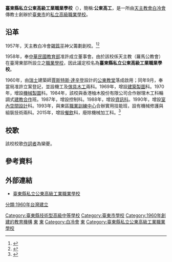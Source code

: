 {{Infobox School
| name = 臺東縣私立公東高工
| other_name = Catholic St. Joseph Technical High School
| image = [[檔案:Logo_KTUS.gif|180px]]
| motto = 
| established = {{start date|1960}}
| type = 私立[[高級職業學校|高級職業學校]]
| religion = 
| affiliation = 
| district ={{ROC-TW}}<br>[[臺東縣|臺東縣]][[臺東市|臺東市]]
| grades = 
| founder = 
| president =
| principal =
| dean = 
| college = 
| house = 
| sc =
| cs = 
| faculty = 
| staff = 
| students =
| athletics = 
| conference = 
| colors = 
| mascot = 
| magazine = 
| address = 950 臺東縣臺東市中興路一段560號
| website = http://web1.ktus.ttct.edu.tw/
}}
'''臺東縣私立公東高級工業職業學校'''（{{lang-en|Catholic St. Joseph Technical High School}}），簡稱:'''公東高工'''，是一所由[[台灣天主教|天主教會]][[白冷外方傳教會|白冷會]]傳教士創辦於[[臺東市|臺東市]]的[[私立学校|私立]][[高級職業學校|高級職業學校]]。

==沿革==
1957年，天主教白冷會[[錫質平|錫質平]]神父籌劃創校。<ref>{{Cite web|url=http://web1.ktus.ttct.edu.tw/files/11-1001-128.php|title=創辦人-臺東縣私立公東高級工業職業學校|accessdate=2017-03-09|work=web1.ktus.ttct.edu.tw|language=zh-tw|archive-date=2017-03-09|archive-url=https://web.archive.org/web/20170309134013/http://web1.ktus.ttct.edu.tw/files/11-1001-128.php|dead-url=no}}</ref><ref>{{Cite web|url=http://web1.ktus.ttct.edu.tw/|title=臺東縣私立公東高級工業職業學校全球資訊網|accessdate=2017-03-09|work=web1.ktus.ttct.edu.tw|archive-date=2017-03-01|archive-url=https://web.archive.org/web/20170301002157/http://web1.ktus.ttct.edu.tw/|dead-url=no}}</ref>

1958年，奉[[中華民國教育部|中華民國教育部]]准許成立董事會。由於該校係天主教（羅馬公教會）在臺灣東部所設立之[[職業學校|職業學校]]，因此議定校名為'''臺東縣私立公東高級工業職業學校'''。

1960年，由[[瑞士|瑞士]]建築師[[賈斯特斯·達辛登|賈斯特斯·達辛登]]設計的[[公東教堂|公東教堂]]落成啟用；同年9月，奉當局准許立案登記，並設機工及[[家具|傢具]][[木工|木工]]兩科。1969年，增設[[建築製圖|建築製圖]]科。1970年，增設[[机械制图|機械製圖]]科。1984年，該校與香港柚木股份有限公司合作辦理木工科輪調式[[建教合作|建教合作]]班。1987年，增設控制科。1988年，增設[[資訊科技管理|資訊科]]。1990年，增設[[室內空間設計|室內空間設計]]科。1993年，與東區[[職業訓練中心|職業訓練中心]]合辦實用技能班，設有機械修護與組裝技術兩科。2015年，增設[[餐飲服務|餐飲]]科，廢除機械加工科。<ref>{{Cite web|url=http://web1.ktus.ttct.edu.tw/files/11-1001-129.php|title=校史-臺東縣私立公東高級工業職業學校|accessdate=2017-03-09|work=web1.ktus.ttct.edu.tw|language=zh-tw|archive-date=2017-03-09|archive-url=https://web.archive.org/web/20170309133942/http://web1.ktus.ttct.edu.tw/files/11-1001-129.php|dead-url=no}}</ref>

== 校歌 ==
該校校歌[[作詞人|作詞者]]為欒夔。

== 參考資料 ==
{{Reflist|colwidth=|2}}

==外部連結==
*[http://web1.ktus.ttct.edu.tw/ 臺東縣私立公東高級工業職業學校] {{Wayback|url=http://web1.ktus.ttct.edu.tw/ |date=20170301002157 }}{{zh-tw}}

{{台東縣高級中等學校}}
{{台灣天主教會學校}}

[[Category:臺東縣技術型高級中等學校|Category:臺東縣技術型高級中等學校]]
[[Category:臺東市學校|Category:臺東市學校]]
[[Category:1960年創建的教育機構|Category:1960年創建的教育機構]]
[[分類:1960年台灣建立|分類:1960年台灣建立]]
[[Category:臺灣私立技術型高級中等學校|東]]
[[Category:台灣天主教會學校|東]]
[[Category:白冷會|Category:白冷會]]
[[Category:臺灣原住民重點學校|東]]
[[Category:臺東縣私立公東高級工業職業學校|Category:臺東縣私立公東高級工業職業學校]]